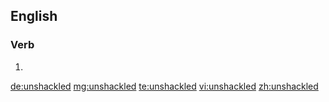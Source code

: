 ==English==

===Verb===
{{head|en}}

# {{en-past of|unshackle}}

[[de:unshackled]]
[[mg:unshackled]]
[[te:unshackled]]
[[vi:unshackled]]
[[zh:unshackled]]